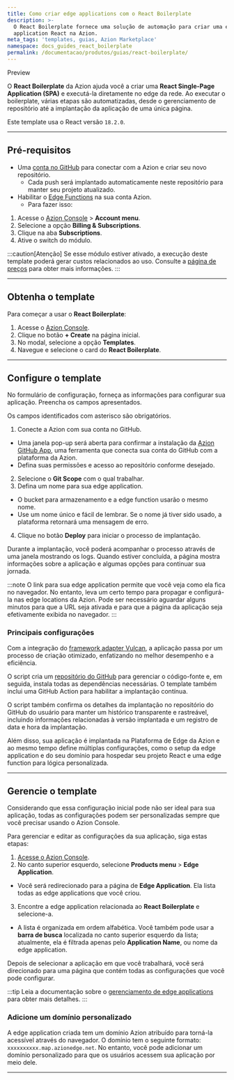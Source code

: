 ```yaml
---
title: Como criar edge applications com o React Boilerplate
description: >-
  O React Boilerplate fornece uma solução de automação para criar uma edge
  application React na Azion.
meta_tags: 'templates, guias, Azion Marketplace'
namespace: docs_guides_react_boilerplate
permalink: /documentacao/produtos/guias/react-boilerplate/
---
```



<Tag severity="info" client:only="vue">
Preview
</Tag>

O **React Boilerplate** da Azion ajuda você a criar uma **React Single-Page Application (SPA)** e executá-la diretamente no edge da rede. Ao executar o boilerplate, várias etapas são automatizadas, desde o gerenciamento de repositório até a implantação da aplicação de uma única página.

Este template usa o React versão `18.2.0`.

---

## Pré-requisitos

- Uma [conta no GitHub](https://github.com/signup) para conectar com a Azion e criar seu novo repositório.
  - Cada push será implantado automaticamente neste repositório para manter seu projeto atualizado.
- Habilitar o [Edge Functions](/pt-br/documentacao/produtos/build/edge-application/edge-functions/) na sua conta Azion.
  - Para fazer isso:

1. Acesse o [Azion Console](https://console.azion.com) > **Account menu**.
2. Selecione a opção **Billing & Subscriptions**.
3. Clique na aba **Subscriptions**.
4. Ative o switch do módulo.

:::caution[Atenção]
Se esse módulo estiver ativado, a execução deste template poderá gerar custos relacionados ao uso. Consulte a [página de preços](/pt-br/documentacao/produtos/precos/) para obter mais informações.
:::

---

## Obtenha o template

Para começar a usar o **React Boilerplate**:

1. Acesse o [Azion Console](https://console.azion.com).
2. Clique no botão **+ Create** na página inicial.
3. No modal, selecione a opção **Templates**.
4. Navegue e selecione o card do **React Boilerplate**.

---

## Configure o template

No formulário de configuração, forneça as informações para configurar sua aplicação. Preencha os campos apresentados.

Os campos identificados com asterisco são obrigatórios.

1. Conecte a Azion com sua conta no GitHub.
- Uma janela pop-up será aberta para confirmar a instalação da [Azion GitHub App](/pt-br/documentacao/produtos/guias/azion-github-app/), uma ferramenta que conecta sua conta do GitHub com a plataforma da Azion.
- Defina suas permissões e acesso ao repositório conforme desejado.
2. Selecione o **Git Scope** com o qual trabalhar.
3. Defina um nome para sua edge application.
- O bucket para armazenamento e a edge function usarão o mesmo nome.
- Use um nome único e fácil de lembrar. Se o nome já tiver sido usado, a plataforma retornará uma mensagem de erro.
4. Clique no botão **Deploy** para iniciar o processo de implantação.

Durante a implantação, você poderá acompanhar o processo através de uma janela mostrando os logs. Quando estiver concluída, a página mostra informações sobre a aplicação e algumas opções para continuar sua jornada.

:::note
O link para sua edge application permite que você veja como ela fica no navegador. No entanto, leva um certo tempo para propagar e configurá-la nas edge locations da Azion. Pode ser necessário aguardar alguns minutos para que a URL seja ativada e para que a página da aplicação seja efetivamente exibida no navegador.
:::

### Principais configurações

Com a integração do [framework adapter Vulcan](/pt-br/documentacao/produtos/devtools/azion-edge-runtime/compatibilidade-frameworks/), a aplicação passa por um processo de criação otimizado, enfatizando no melhor desempenho e a eficiência.

O script cria um [repositório do GitHub](https://github.com/aziontech/azion-samples/tree/dev/templates/reactjs-boilerplate) para gerenciar o código-fonte e, em seguida, instala todas as dependências necessárias. O template também inclui uma GitHub Action para habilitar a implantação contínua.

O script também confirma os detalhes da implantação no repositório do GitHub do usuário para manter um histórico transparente e rastreável, incluindo informações relacionadas à versão implantada e um registro de data e hora da implantação.

Além disso, sua aplicação é implantada na Plataforma de Edge da Azion e ao mesmo tempo define múltiplas configurações, como o setup da edge application e do seu domínio para hospedar seu projeto React e uma edge function para lógica personalizada.

---

## Gerencie o template

Considerando que essa configuração inicial pode não ser ideal para sua aplicação, todas as configurações podem ser personalizadas sempre que você precisar usando o Azion Console.

Para gerenciar e editar as configurações da sua aplicação, siga estas etapas:

1. [Acesse o Azion Console](https://console.azion.com).
2. No canto superior esquerdo, selecione **Products menu** > **Edge Application**.
- Você será redirecionado para a página de **Edge Application**. Ela lista todas as edge applications que você criou.
3. Encontre a edge application relacionada ao **React Boilerplate** e selecione-a.
- A lista é organizada em ordem alfabética. Você também pode usar a **barra de busca** localizada no canto superior esquerdo da lista; atualmente, ela é filtrada apenas pelo **Application Name**, ou nome da edge application.

Depois de selecionar a aplicação em que você trabalhará, você será direcionado para uma página que contém todas as configurações que você pode configurar.

:::tip
Leia a documentação sobre o [gerenciamento de edge applications](/pt-br/documentacao/produtos/build/edge-application/primeiros-passos/) para obter mais detalhes.
:::

### Adicione um domínio personalizado

A edge application criada tem um domínio Azion atribuído para torná-la acessível através do navegador. O domínio tem o seguinte formato: `xxxxxxxxxx.map.azionedge.net`. No entanto, você pode adicionar um domínio personalizado para que os usuários acessem sua aplicação por meio dele.


<LinkButton link="/pt-br/documentacao/produtos/guias/configurar-dominio/" label="consulte o guia para configurar domínios" severity="secondary" /> 

---

